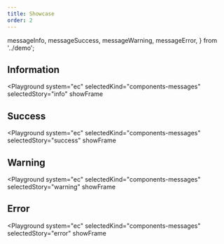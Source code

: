 ```yaml
---
title: Showcase
order: 2
---
```


  messageInfo,
  messageSuccess,
  messageWarning,
  messageError,
} from '../demo';

## Information

<Playground
  system="ec"
  selectedKind="components-messages"
  selectedStory="info"
  showFrame
>
  <Html markup={messageInfo} />
</Playground>

## Success

<Playground
  system="ec"
  selectedKind="components-messages"
  selectedStory="success"
  showFrame
>
  <Html markup={messageSuccess} />
</Playground>

## Warning

<Playground
  system="ec"
  selectedKind="components-messages"
  selectedStory="warning"
  showFrame
>
  <Html markup={messageWarning} />
</Playground>

## Error

<Playground
  system="ec"
  selectedKind="components-messages"
  selectedStory="error"
  showFrame
>
  <Html markup={messageError} />
</Playground>
